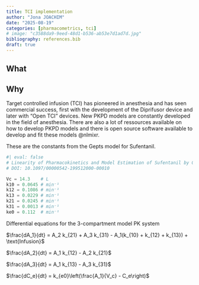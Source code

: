 ```yaml
---
title: TCI implementation
author: "Jona JOACHIM"
date: "2025-08-19"
categories: [pharmacometrics, tci]
# image: "c3588da9-9eed-48d1-b536-ab53e7d1ad7d.jpg"
bibliography: references.bib
draft: true
---
```


## What

## Why
Target controlled infusion (TCI) has pioneered in anesthesia and has seen commercial success, first with the development of the Diprifusor device and later with "Open TCI" devices.
New PKPD models are constantly developed in the field of anesthesia. There are also a lot of ressources available on how to develop PKPD models and there is open source software available to develop and fit these models @nlmixr.





These are the constants from the Gepts model for Sufentanil.
```python
#| eval: false
# Linearity of Pharmacokinetics and Model Estimation of Sufentanil by Gepts et al.
# DOI: 10.1097/00000542-199512000-00010

Vc = 14.3    # L
k10 = 0.0645 # min⁻¹
k12 = 0.1086 # min⁻¹
k13 = 0.0229 # min⁻¹
k21 = 0.0245 # min⁻¹
k31 = 0.0013 # min⁻¹
ke0 = 0.112  # min⁻¹
```

Differential equations for the 3-compartment model PK system

$\frac{dA_1}{dt} = A_2 k_{21} + A_3 k_{31} - A_1(k_{10} + k_{12} + k_{13}) + \text{Infusion}$

$\frac{dA_2}{dt} = A_1 k_{12} - A_2 k_{21}$

$\frac{dA_3}{dt} = A_1 k_{13} - A_3 k_{31}$

$\frac{dC_e}{dt} = k_{e0}\left(\frac{A_1}{V_c} - C_e\right)$

::: {#refs}
:::